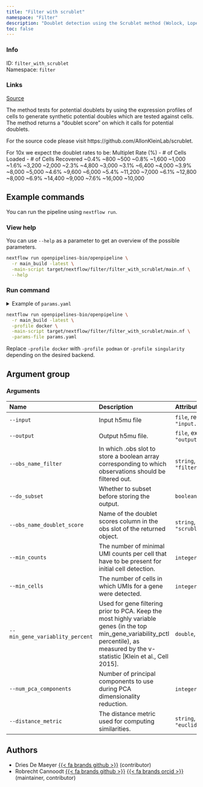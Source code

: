 ```yaml
---
title: "Filter with scrublet"
namespace: "Filter"
description: "Doublet detection using the Scrublet method (Wolock, Lopez and Klein, 2019)."
toc: false
---
```


::: {.column-margin}

### Info

ID: `filter_with_scrublet`  
Namespace: `filter`

### Links
[Source](https://github.com/openpipelines-bio/openpipeline/blob/main/src/filter/filter_with_scrublet){.btn-action .btn-sm .btn-info .btn role="button"}

:::

The method tests for potential doublets by using the expression profiles of
cells to generate synthetic potential doubles which are tested against cells. 
The method returns a "doublet score" on which it calls for potential doublets.

For the source code please visit https://github.com/AllonKleinLab/scrublet.

For 10x we expect the doublet rates to be:
  Multiplet Rate (%) - # of Cells Loaded - # of Cells Recovered
  ~0.4% ~800 ~500
  ~0.8% ~1,600 ~1,000
  ~1.6% ~3,200 ~2,000
  ~2.3% ~4,800 ~3,000
  ~3.1% ~6,400 ~4,000
  ~3.9% ~8,000 ~5,000
  ~4.6% ~9,600 ~6,000
  ~5.4% ~11,200 ~7,000
  ~6.1% ~12,800 ~8,000
  ~6.9% ~14,400 ~9,000
  ~7.6% ~16,000 ~10,000


## Example commands

You can run the pipeline using `nextflow run`.

### View help

You can use `--help` as a parameter to get an overview of the possible parameters.

```bash
nextflow run openpipelines-bio/openpipeline \
  -r main_build -latest \
  -main-script target/nextflow/filter/filter_with_scrublet/main.nf \
  --help
```

### Run command

<details>
<summary>Example of `params.yaml`</summary>
```yaml
# Arguments
input: # please fill in - example: "input.h5mu"
modality: "rna"
# output: "$id.$key.output.h5mu"
obs_name_filter: "filter_with_scrublet"
do_subset: false
obs_name_doublet_score: "scrublet_doublet_score"
min_counts: 2
min_cells: 3
min_gene_variablity_percent: 85
num_pca_components: 30
distance_metric: "euclidean"

# Nextflow input-output arguments
publish_dir: # please fill in - example: "output/"
# param_list: "my_params.yaml"
```
</details>

```bash
nextflow run openpipelines-bio/openpipeline \
  -r main_build -latest \
  -profile docker \
  -main-script target/nextflow/filter/filter_with_scrublet/main.nf \
  -params-file params.yaml
```

:::{.callout-note}
Replace `-profile docker` with `-profile podman` or `-profile singularity` depending on the desired backend.
:::

## Argument group

### Arguments

|Name                            |Description                                                                                                                                                                            |Attributes                                    |
|:-------------------------------|:--------------------------------------------------------------------------------------------------------------------------------------------------------------------------------------|:---------------------------------------------|
|`--input`                       |Input h5mu file                                                                                                                                                                        |`file`, required, example: `"input.h5mu"`     |
|`--output`                      |Output h5mu file.                                                                                                                                                                      |`file`, example: `"output.h5mu"`              |
|`--obs_name_filter`             |In which .obs slot to store a boolean array corresponding to which observations should be filtered out.                                                                                |`string`, default: `"filter_with_scrublet"`   |
|`--do_subset`                   |Whether to subset before storing the output.                                                                                                                                           |`boolean_true`                                |
|`--obs_name_doublet_score`      |Name of the doublet scores column in the obs slot of the returned object.                                                                                                              |`string`, default: `"scrublet_doublet_score"` |
|`--min_counts`                  |The number of minimal UMI counts per cell that have to be present for initial cell detection.                                                                                          |`integer`, default: `2`                       |
|`--min_cells`                   |The number of cells in which UMIs for a gene were detected.                                                                                                                            |`integer`, default: `3`                       |
|`--min_gene_variablity_percent` |Used for gene filtering prior to PCA. Keep the most highly variable genes (in the top min_gene_variability_pctl percentile), as measured by the v-statistic [Klein et al., Cell 2015]. |`double`, default: `85`                       |
|`--num_pca_components`          |Number of principal components to use during PCA dimensionality reduction.                                                                                                             |`integer`, default: `30`                      |
|`--distance_metric`             |The distance metric used for computing similarities.                                                                                                                                   |`string`, default: `"euclidean"`              |

## Authors

  * Dries De Maeyer [{{< fa brands github >}}](https://github.com/ddemaeyer) (contributor)
  * Robrecht Cannoodt [{{< fa brands github >}}](https://github.com/rcannood) [{{< fa brands orcid >}}](https://orcid.org/0000-0003-3641-729X) (maintainer, contributor)
